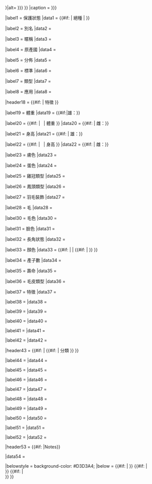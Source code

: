 {{Infobox
|bodyclass    = biota
|title        = {{{name}}}
|titleclass   = breed

|headerstyle  = background-color: #D3D3A4;
|image        = {{#invoke:InfoboxImage|InfoboxImage|image={{{image|}}}|size={{{imagedimensions|{{{image_size|250px}}} }}}|alt={{{alt|{{{image_alt|}}} }}} }}
|caption      = {{{caption|{{{image_caption|}}} }}}

<!-- 一般信息 -->
|label1   = 保護狀態
|data1    = {{#if: {{{extinct|}}} | 絕種 | {{{status|}}} }}

|label2   = 別名
|data2    = {{{alt_name|}}} 

|label3   = 暱稱
|data3    = {{{nickname|}}}

|label4   = 原產國
|data4    = {{{country|}}}

|label5   = 分佈
|data5    = {{{distribution|}}}

|label6   = 標準
|data6    = {{{standard|}}}

|label7   = 類型
|data7    = {{{type|}}}

|label8   = 應用
|data8    = {{{use|}}}

<!-- 特徵 -->
|header18 = {{#if: {{{male_weight|}}}{{{female_weight|}}}{{{male_height|}}}{{{female_height|}}}{{{skin_color|}}}{{{egg_color|}}}{{{comb|}}}{{{crest|}}}{{{feather|}}}{{{coat|}}}{{{wool_color|}}}{{{face_color|}}}{{{horn|}}}{{{color|}}}{{{colour|}}}{{{litter_size|}}}{{{life_span|}}}{{{fur_type|}}}{{{features|}}}{{{trait_label|}}}{{{trait_data|}}}{{{trait1_label|}}}{{{trait1_data|}}} | 特徵 }}

|label19  = 體重
|data19   = {{#if:{{{male_weight|}}}|雄：<span style="float: right;">{{{male_weight}}}</span>}}

|label20  = {{#if: {{{male_weight|}}} | &nbsp; | 體重 }}
|data20   = {{#if: {{{female_weight|}}} | 雌：<span style="float: right;">{{{female_weight}}}</span>}}

|label21  = 身高
|data21   = {{#if:{{{male_height|}}} | 雄：<span style="float: right;">{{{male_height}}}</span>}}

|label22  = {{#if: {{{male_height|}}} | &nbsp; | 身高 }}
|data22   = {{#if: {{{female_height|}}}| 雌：<span style="float: right;">{{{female_height}}}</span>}}

|label23  = 膚色
|data23   = {{{skin_color|}}}

|label24  = 蛋色
|data24   = {{{egg_color|}}}

|label25  = 雞冠類型
|data25   = {{{comb|}}}

|label26  = 鳳頭類型
|data26   = {{{crest|}}}

|label27  = 羽毛裝飾
|data27   = {{{feather|}}}

|label28  = 毛
|data28   = {{{coat|}}}

|label30  = 毛色
|data30   = {{{wool_color|}}}

|label31  = 臉色
|data31   = {{{face_color|}}}

|label32  = 長角狀態
|data32   = {{{horn|}}}

|label33  = 顏色
|data33   = {{#if: {{{color|}}} | {{{color}}} | {{#if: {{{colour|}}} | {{{colour}}} }} }}

|label34  = 產子數
|data34   = {{{litter_size|}}}

|label35  = 壽命
|data35   = {{{life_span|}}}

|label36  = 毛皮類型
|data36   = {{{fur_type|}}}

|label37  = 特徵
|data37   = {{{features|}}}

<!-- 空間增添更多其他動物的特徵 -->
|label38  = {{{trait_label|}}}
|data38   = {{{trait_data|}}}

|label39  = {{{trait1_label|}}}
|data39   = {{{trait1_data|}}}

|label40  = {{{trait2_label|}}}
|data40   = {{{trait2_data|}}}

|label41  = {{{trait3_label|}}}
|data41   = {{{trait3_data|}}}

|label42  = {{{trait4_label|}}}
|data42   = {{{trait4_data|}}}

<!-- 分類 -->
|header43 = {{#if: {{{classification_label|}}}{{{classification1_label|}}}{{{classification2_label|}}}{{{classification3_label|}}}{{{classification4_label|}}} | {{#if: {{{classification_data|}}}{{{classification1_data|}}}{{{classification2_data|}}}{{{classification3_data|}}}{{{classification4_data|}}} | 分類 }} }}

|label44  = {{{classification_label|}}}
|data44   = {{{classification_data|}}}

|label45  = {{{classification1_label|}}}
|data45   = {{{classification1_data|}}}

|label46  = {{{classification2_label|}}}
|data46   = {{{classification2_data|}}}

|label47  = {{{classification3_label|}}}
|data47   = {{{classification3_data|}}}

|label48  = {{{classification4_label|}}}
|data48   = {{{classification4_data|}}}

|label49  = {{{classification5_label|}}}
|data49   = {{{classification5_data|}}}

|label50  = {{{classification6_label|}}}
|data50   = {{{classification6_data|}}}

|label51  = {{{classification7_label|}}}
|data51   = {{{classification7_data|}}}

|label52  = {{{classification8_label|}}}
|data52   = {{{classification8_data|}}}

<!-- notes, vernacular and trinominal name -->
|header53 = {{#if:{{{notes|}}} |Notes}}

|data54   = {{{notes|}}}

|belowstyle = background-color: #D3D3A4;
|below = {{#if: {{{vernacular_name|}}} | <span class="vernacular">{{{vernacular_name}}}</span> }}<!--
-->{{#if: {{{binominal_name|}}} | </br>''<span class="binominal">{{{binominal_name}}}</span>'' }}<!--
-->{{#if: {{{trinominal_name|}}} | </br>''<span class="trinominal">{{{trinominal_name}}}</span>'' }}
}}<noinclude>

{{documentation}}
</noinclude>